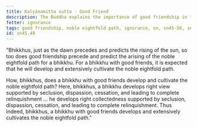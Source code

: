 ```yaml
---
title: Kalyāṇamitta sutta - Good Friend
description: The Buddha explains the importance of good friendship in the development and cultivation of the noble eightfold path.
fetter: ignorance
tags: good friendship, noble eightfold path, ignorance, sn, sn45-56, sn45
id: sn45.49
---
```


"Bhikkhus, just as the dawn precedes and predicts the rising of the sun, so too does good friendship precede and predict the arising of the noble eightfold path for a bhikkhu. For a bhikkhu with good friends, it is expected that he will develop and extensively cultivate the noble eightfold path.

How, bhikkhus, does a bhikkhu with good friends develop and cultivate the noble eightfold path? Here, bhikkhus, a bhikkhu develops right view supported by seclusion, dispassion, cessation, and leading to complete relinquishment … he develops right collectedness supported by seclusion, dispassion, cessation, and leading to complete relinquishment. Thus indeed, bhikkhus, a bhikkhu with good friends develops and extensively cultivates the noble eightfold path."